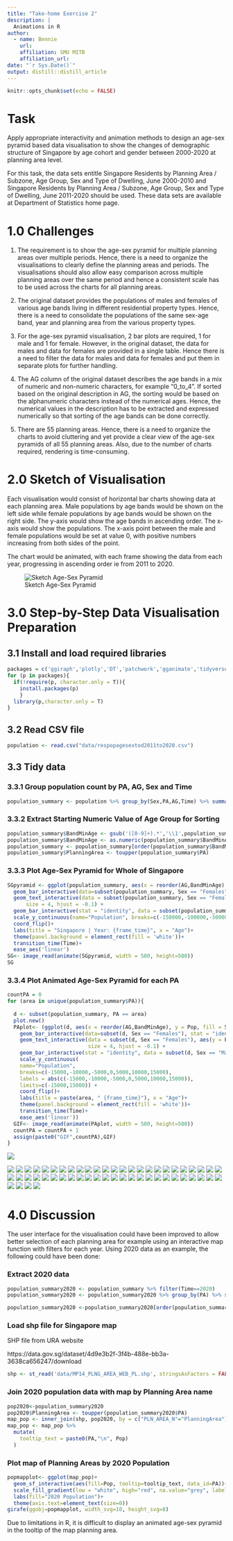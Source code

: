 ```yaml
---
title: "Take-home Exercise 2"
description: |
  Animations in R
author:
  - name: Bennie
    url: 
    affiliation: SMU MITB
    affiliation_url: 
date: "`r Sys.Date()`"
output: distill::distill_article
---
```


```r
knitr::opts_chunk$set(echo = FALSE)
```


# Task
Apply appropriate interactivity and animation methods to design an age-sex pyramid based data visualisation to show the changes of demographic structure of Singapore by age cohort and gender between 2000-2020 at planning area level.

For this task, the data sets entitle Singapore Residents by Planning Area / Subzone, Age Group, Sex and Type of Dwelling, June 2000-2010 and Singapore Residents by Planning Area / Subzone, Age Group, Sex and Type of Dwelling, June 2011-2020 should be used. These data sets are available at Department of Statistics home page.

# 1.0 Challenges
1. The requirement is to show the age-sex pyramid for multiple planning areas over multiple periods. Hence, there is a need to organize the visualisations to clearly define the planning areas and periods. The visualisations should also allow easy comparison across multiple planning areas over the same period and hence a consistent scale has to be used across the charts for all planning areas.

2.    The original dataset provides the populations of males and females of various age bands living in different residential property types. Hence, there is a need to consolidate the populations of the same sex-age band, year and planning area from the various property types.

3.    For the age-sex pyramid visualisation, 2 bar plots are required, 1 for male and 1 for female. However, in the original dataset, the data for males and data for females are provided in a single table. Hence there is a need to filter the data for males and data for females and put them in separate plots for further handling.

4.   The AG column of the original dataset describes the age bands in a mix of numeric and non-numeric characters, for example “0_to_4”. If sorted based on the original description in AG, the sorting would be based on the alphanumeric characters instead of the numerical ages. Hence, the numerical values in the description has to be extracted and expressed numerically so that sorting of the age bands can be done correctly.

5. There are 55 planning areas. Hence, there is a need to organize the charts to avoid cluttering and yet provide a clear view of the age-sex pyramids of all 55 planning areas. Also, due to the number of charts required, rendering is time-consuming.

# 2.0 Sketch of Visualisation

Each visualisation would consist of horizontal bar charts showing data at each planning area. Male populations by age bands would be shown on the left side while female populations by age bands would be shown on the right side. The y-axis would show the age bands in ascending order. The x-axis would show the populations. The x-axis point between the male and female populations would be set at value 0, with positive numbers increasing from both sides of the point.

The chart would be animated, with each frame showing the data from each year, progressing in ascending order ie from 2011 to 2020.

![Sketch Age-Sex Pyramid](./images/Sketch_AgeSex_Pyramid.jpg)

# 3.0 Step-by-Step Data Visualisation Preparation

## 3.1 Install and load required libraries

```r
packages = c('ggiraph','plotly','DT','patchwork','gganimate','tidyverse','readxl','gifski','gapminder','sf','tmap','rgdal','ggplot2','scales','magick')
for (p in packages){
  if(!require(p, character.only = T)){
    install.packages(p)
    }
  library(p,character.only = T)
}
```


## 3.2 Read CSV file
```r
population <- read.csv("data/respopagesextod2011to2020.csv")
```

## 3.3 Tidy data

### 3.3.1 Group population count by PA, AG, Sex and Time
```r
population_summary <- population %>% group_by(Sex,PA,AG,Time) %>% summarise(Pop = sum(Pop))
```

### 3.3.2 Extract Starting Numeric Value of Age Group for Sorting
```r
population_summary$BandMinAge <- gsub('([0-9]+).*','\\1',population_summary$AG)
population_summary$BandMinAge <- as.numeric(population_summary$BandMinAge)
population_summary <- population_summary[order(population_summary$BandMinAge, decreasing = FALSE),]
population_summary$PlanningArea <- toupper(population_summary$PA)
```



### 3.3.3 Plot Age-Sex Pyramid for Whole of Singapore
```r
SGpyramid <- ggplot(population_summary, aes(x = reorder(AG,BandMinAge), y = Pop, fill = Sex)) + 
  geom_bar_interactive(data=subset(population_summary, Sex == "Females"), stat = "identity", aes(y=Pop)) + 
  geom_text_interactive(data = subset(population_summary, Sex == "Females"), aes(y = Pop,label=''), 
      size = 4, hjust = -0.1) +
  geom_bar_interactive(stat = "identity", data = subset(population_summary, Sex == "Males"), aes(y=Pop * (-1)) )+
  scale_y_continuous(name="Population", breaks=c(-150000,-100000,-50000,0,50000,100000,150000), labels = c("150,000","100,000","50,000","0","50,000","100,000","150,000") ) +
  coord_flip()+
  labs(title = "Singapore | Year: {frame_time}", x = "Age")+
  theme(panel.background = element_rect(fill = 'white'))+
  transition_time(Time)+
  ease_aes('linear')
SG<- image_read(animate(SGpyramid, width = 500, height=500))
SG
```


### 3.3.4 Plot Animated Age-Sex Pyramid for each PA
```r

countPA = 0
for (area in unique(population_summary$PA)){
  
  d <- subset(population_summary, PA == area)
  plot.new()
  PAplot<- (ggplot(d, aes(x = reorder(AG,BandMinAge), y = Pop, fill = Sex)) + 
    geom_bar_interactive(data=subset(d, Sex == "Females"), stat = "identity", aes(y=Pop)) + 
    geom_text_interactive(data = subset(d, Sex == "Females"), aes(y = Pop,label=''), 
                          size = 4, hjust = -0.1) +
    geom_bar_interactive(stat = "identity", data = subset(d, Sex == "Males"), aes(y=Pop * (-1)) )+
    scale_y_continuous(
    name="Population", 
    breaks=c(-15000,-10000,-5000,0,5000,10000,15000), 
    labels = abs(c(-15000,-10000,-5000,0,5000,10000,15000)), 
    limits=c(-15000,15000)) +
    coord_flip()+
    labs(title = paste(area, " {frame_time}"), x = "Age")+
    theme(panel.background = element_rect(fill = 'white'))+
    transition_time(Time)+
    ease_aes('linear'))
  GIF<- image_read(animate(PAplot, width = 500, height=500))
  countPA = countPA + 1
  assign(paste0("GIF",countPA),GIF)
}
```


![](./images/PA/1.gif) 

![](./images/PA/2.gif)
![](./images/PA/3.gif)
![](./images/PA/4.gif)
![](./images/PA/5.gif)
![](./images/PA/6.gif)
![](./images/PA/7.gif)
![](./images/PA/8.gif)
![](./images/PA/9.gif)
![](./images/PA/10.gif)
![](./images/PA/11.gif)
![](./images/PA/12.gif)
![](./images/PA/13.gif)
![](./images/PA/14.gif)
![](./images/PA/15.gif)
![](./images/PA/16.gif)
![](./images/PA/17.gif)
![](./images/PA/18.gif)
![](./images/PA/19.gif)
![](./images/PA/20.gif)
![](./images/PA/21.gif)
![](./images/PA/22.gif)
![](./images/PA/23.gif)
![](./images/PA/24.gif)
![](./images/PA/25.gif)
![](./images/PA/26.gif)
![](./images/PA/27.gif)
![](./images/PA/28.gif)
![](./images/PA/29.gif)
![](./images/PA/30.gif)
![](./images/PA/31.gif)
![](./images/PA/32.gif)
![](./images/PA/33.gif)
![](./images/PA/34.gif)
![](./images/PA/35.gif)
![](./images/PA/36.gif)
![](./images/PA/37.gif)
![](./images/PA/38.gif)
![](./images/PA/39.gif)
![](./images/PA/40.gif)
![](./images/PA/41.gif)
![](./images/PA/42.gif)
![](./images/PA/43.gif)
![](./images/PA/44.gif)
![](./images/PA/45.gif)
![](./images/PA/46.gif)
![](./images/PA/47.gif)
![](./images/PA/48.gif)
![](./images/PA/49.gif)
![](./images/PA/50.gif)
![](./images/PA/51.gif)
![](./images/PA/52.gif)
![](./images/PA/53.gif)
![](./images/PA/54.gif)
![](./images/PA/55.gif)





# 4.0 Discussion


The user interface for the visualisation could have been improved to allow better selection of each planning area for example using an interactive map function with filters for each year. Using 2020 data as an example, the following could have been done:

### Extract 2020 data
```r
population_summary2020 <- population_summary %>% filter(Time==2020)
population_summary2020 <- population_summary2020 %>% group_by(PA) %>% summarise(Pop = sum(Pop))

population_summary2020 <-population_summary2020[order(population_summary2020$Pop, decreasing = TRUE),]
```

### Load shp file for Singapore map
SHP file from URA website

https://data.gov.sg/dataset/4d9e3b2f-3f4b-488e-bb3a-3638ca656247/download
```r
shp <- st_read('data/MP14_PLNG_AREA_WEB_PL.shp', stringsAsFactors = FALSE)
```

### Join 2020 population data with map by Planning Area name
```r
pop2020<-population_summary2020
pop2020$PlanningArea <- toupper(population_summary2020$PA)
map_pop <- inner_join(shp, pop2020, by = c("PLN_AREA_N"="PlanningArea"))
map_pop <- map_pop %>%
  mutate(
    tooltip_text = paste0(PA,"\n", Pop)
  )
```

### Plot map of Planning Areas by 2020 Population
```r
popmapplot<- ggplot(map_pop)+
  geom_sf_interactive(aes(fill=Pop, tooltip=tooltip_text, data_id=PA))+
  scale_fill_gradient(low = "white", high="red", na.value="grey", labels=comma)+
  labs(fill="2020 Population")+
  theme(axis.text=element_text(size=0))
girafe(ggobj=popmapplot, width_svg=10, height_svg=8)
```

Due to limitations in R, it is difficult to display an animated age-sex pyramid in the tooltip of the map planning area.


